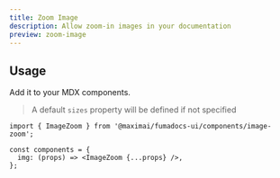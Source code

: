 ```yaml
---
title: Zoom Image
description: Allow zoom-in images in your documentation
preview: zoom-image
---
```


## Usage

Add it to your MDX components.

> A default `sizes` property will be defined if not specified

```tsx
import { ImageZoom } from '@maximai/fumadocs-ui/components/image-zoom';

const components = {
  img: (props) => <ImageZoom {...props} />,
};
```
